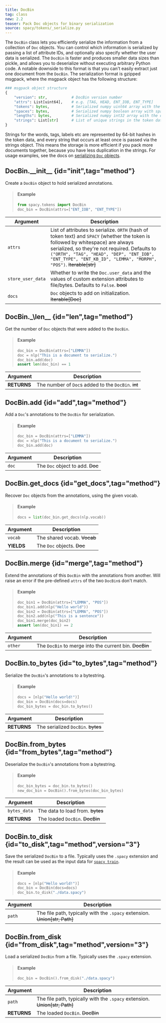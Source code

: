 ```yaml
---
title: DocBin
tag: class
new: 2.2
teaser: Pack Doc objects for binary serialization
source: spacy/tokens/_serialize.py
---
```


The `DocBin` class lets you efficiently serialize the information from a
collection of `Doc` objects. You can control which information is serialized by
passing a list of attribute IDs, and optionally also specify whether the user
data is serialized. The `DocBin` is faster and produces smaller data sizes than
pickle, and allows you to deserialize without executing arbitrary Python code. A
notable downside to this format is that you can't easily extract just one
document from the `DocBin`. The serialization format is gzipped msgpack, where
the msgpack object has the following structure:

```python
### msgpack object structure
{
    "version": str,           # DocBin version number
    "attrs": List[uint64],    # e.g. [TAG, HEAD, ENT_IOB, ENT_TYPE]
    "tokens": bytes,          # Serialized numpy uint64 array with the token data
    "spaces": bytes,          # Serialized numpy boolean array with spaces data
    "lengths": bytes,         # Serialized numpy int32 array with the doc lengths
    "strings": List[str]      # List of unique strings in the token data
}
```

Strings for the words, tags, labels etc are represented by 64-bit hashes in the
token data, and every string that occurs at least once is passed via the strings
object. This means the storage is more efficient if you pack more documents
together, because you have less duplication in the strings. For usage examples,
see the docs on [serializing `Doc` objects](/usage/saving-loading#docs).

## DocBin.\_\_init\_\_ {id="init",tag="method"}

Create a `DocBin` object to hold serialized annotations.

> #### Example
>
> ```python
> from spacy.tokens import DocBin
> doc_bin = DocBin(attrs=["ENT_IOB", "ENT_TYPE"])
> ```

| Argument          | Description                                                                                                                                                                                                                                                                                         |
| ----------------- | --------------------------------------------------------------------------------------------------------------------------------------------------------------------------------------------------------------------------------------------------------------------------------------------------- |
| `attrs`           | List of attributes to serialize. `ORTH` (hash of token text) and `SPACY` (whether the token is followed by whitespace) are always serialized, so they're not required. Defaults to `("ORTH", "TAG", "HEAD", "DEP", "ENT_IOB", "ENT_TYPE", "ENT_KB_ID", "LEMMA", "MORPH", "POS")`. ~~Iterable[str]~~ |
| `store_user_data` | Whether to write the `Doc.user_data` and the values of custom extension attributes to file/bytes. Defaults to `False`. ~~bool~~                                                                                                                                                                     |
| `docs`            | `Doc` objects to add on initialization. ~~Iterable[Doc]~~                                                                                                                                                                                                                                           |

## DocBin.\_\len\_\_ {id="len",tag="method"}

Get the number of `Doc` objects that were added to the `DocBin`.

> #### Example
>
> ```python
> doc_bin = DocBin(attrs=["LEMMA"])
> doc = nlp("This is a document to serialize.")
> doc_bin.add(doc)
> assert len(doc_bin) == 1
> ```

| Argument    | Description                                         |
| ----------- | --------------------------------------------------- |
| **RETURNS** | The number of `Doc`s added to the `DocBin`. ~~int~~ |

## DocBin.add {id="add",tag="method"}

Add a `Doc`'s annotations to the `DocBin` for serialization.

> #### Example
>
> ```python
> doc_bin = DocBin(attrs=["LEMMA"])
> doc = nlp("This is a document to serialize.")
> doc_bin.add(doc)
> ```

| Argument | Description                      |
| -------- | -------------------------------- |
| `doc`    | The `Doc` object to add. ~~Doc~~ |

## DocBin.get_docs {id="get_docs",tag="method"}

Recover `Doc` objects from the annotations, using the given vocab.

> #### Example
>
> ```python
> docs = list(doc_bin.get_docs(nlp.vocab))
> ```

| Argument   | Description                 |
| ---------- | --------------------------- |
| `vocab`    | The shared vocab. ~~Vocab~~ |
| **YIELDS** | The `Doc` objects. ~~Doc~~  |

## DocBin.merge {id="merge",tag="method"}

Extend the annotations of this `DocBin` with the annotations from another. Will
raise an error if the pre-defined `attrs` of the two `DocBin`s don't match.

> #### Example
>
> ```python
> doc_bin1 = DocBin(attrs=["LEMMA", "POS"])
> doc_bin1.add(nlp("Hello world"))
> doc_bin2 = DocBin(attrs=["LEMMA", "POS"])
> doc_bin2.add(nlp("This is a sentence"))
> doc_bin1.merge(doc_bin2)
> assert len(doc_bin1) == 2
> ```

| Argument | Description                                            |
| -------- | ------------------------------------------------------ |
| `other`  | The `DocBin` to merge into the current bin. ~~DocBin~~ |

## DocBin.to_bytes {id="to_bytes",tag="method"}

Serialize the `DocBin`'s annotations to a bytestring.

> #### Example
>
> ```python
> docs = [nlp("Hello world!")]
> doc_bin = DocBin(docs=docs)
> doc_bin_bytes = doc_bin.to_bytes()
> ```

| Argument    | Description                        |
| ----------- | ---------------------------------- |
| **RETURNS** | The serialized `DocBin`. ~~bytes~~ |

## DocBin.from_bytes {id="from_bytes",tag="method"}

Deserialize the `DocBin`'s annotations from a bytestring.

> #### Example
>
> ```python
> doc_bin_bytes = doc_bin.to_bytes()
> new_doc_bin = DocBin().from_bytes(doc_bin_bytes)
> ```

| Argument     | Description                      |
| ------------ | -------------------------------- |
| `bytes_data` | The data to load from. ~~bytes~~ |
| **RETURNS**  | The loaded `DocBin`. ~~DocBin~~  |

## DocBin.to_disk {id="to_disk",tag="method",version="3"}

Save the serialized `DocBin` to a file. Typically uses the `.spacy` extension
and the result can be used as the input data for
[`spacy train`](/api/cli#train).

> #### Example
>
> ```python
> docs = [nlp("Hello world!")]
> doc_bin = DocBin(docs=docs)
> doc_bin.to_disk("./data.spacy")
> ```

| Argument | Description                                                                |
| -------- | -------------------------------------------------------------------------- |
| `path`   | The file path, typically with the `.spacy` extension. ~~Union[str, Path]~~ |

## DocBin.from_disk {id="from_disk",tag="method",version="3"}

Load a serialized `DocBin` from a file. Typically uses the `.spacy` extension.

> #### Example
>
> ```python
> doc_bin = DocBin().from_disk("./data.spacy")
> ```

| Argument    | Description                                                                |
| ----------- | -------------------------------------------------------------------------- |
| `path`      | The file path, typically with the `.spacy` extension. ~~Union[str, Path]~~ |
| **RETURNS** | The loaded `DocBin`. ~~DocBin~~                                            |
